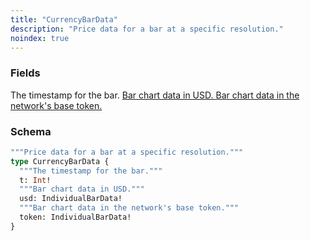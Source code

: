 ```yaml
---
title: "CurrencyBarData"
description: "Price data for a bar at a specific resolution."
noindex: true
---
```


### Fields

<ResponseField name="t" type="Int!" required>
  The timestamp for the bar.
</ResponseField>

<a href="/api-reference/types/individualbardata">
  <ResponseField name="usd" type="IndividualBarData!" required>
    Bar chart data in USD.
  </ResponseField>
</a>

<a href="/api-reference/types/individualbardata">
  <ResponseField name="token" type="IndividualBarData!" required>
    Bar chart data in the network's base token.
  </ResponseField>
</a>

### Schema


```graphql 
"""Price data for a bar at a specific resolution."""
type CurrencyBarData {
  """The timestamp for the bar."""
  t: Int!
  """Bar chart data in USD."""
  usd: IndividualBarData!
  """Bar chart data in the network's base token."""
  token: IndividualBarData!
}
```
